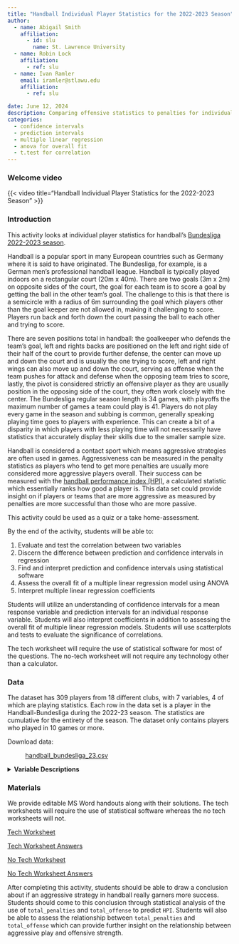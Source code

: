 ```yaml
---
title: "Handball Individual Player Statistics for the 2022-2023 Season"
author:
  - name: Abigail Smith
    affiliation:
      - id: slu
        name: St. Lawrence University
  - name: Robin Lock
    affiliation:
      - ref: slu
  - name: Ivan Ramler
    email: iramler@stlawu.edu
    affiliation:
      - ref: slu

date: June 12, 2024
description: Comparing offensive statistics to penalties for individual players in the Handball-Bundesliga for the 2022-23 season.
categories:
  - confidence intervals
  - prediction intervals
  - multiple linear regression
  - anova for overall fit
  - t.test for correlation
---
```


### Welcome video

{{< video title="Handball Individual Player Statistics for the 2022-2023 Season" >}}

### Introduction

This activity looks at individual player statistics for handball's [Bundesliga 2022-2023 season](https://www.kaggle.com/datasets/nemanjagojkovic/handball-bundesliga-stats-202223){target="_blank"}.

Handball is a popular sport in many European countries such as Germany where it is said to have originated. The Bundesliga, for example, is a German men's professional handball league. Handball is typically played indoors on a rectangular court (20m x 40m). There are two goals (3m x 2m) on opposite sides of the court, the goal for each team is to score a goal by getting the ball in the other team's goal. The challenge to this is that there is a semicircle with a radius of 6m surrounding the goal which players other than the goal keeper are not allowed in, making it challenging to score. Players run back and forth down the court passing the ball to each other and trying to score.

There are seven positions total in handball: the goalkeeper who defends the team's goal, left and rights backs are positioned on the left and right side of their half of the court to provide further defense, the center can move up and down the court and is usually the one trying to score, left and right wings can also move up and down the court, serving as offense when the team pushes for attack and defense when the opposing team tries to score, lastly, the pivot is considered strictly an offensive player as they are usually position in the opposing side of the court, they often work closely with the center. The Bundesliga regular season length is 34 games, with playoffs the maximum number of games a team could play is 41. Players do not play every game in the season and subbing is common, generally speaking playing time goes to players with experience. This can create a bit of a disparity in which players with less playing time will not necessarily have statistics that accurately display their skills due to the smaller sample size.

Handball is considered a contact sport which means aggressive strategies are often used in games. Aggressiveness can be measured in the penalty statistics as players who tend to get more penalties are usually more considered more aggressive players overall. Their success can be measured with the [handball performance index (HPI)](https://www.liquimoly-hbl.de/en/s/handball-performance-index/2021-22/handball-performance-index--data-based--transparent--fair/){target="_blank"}, a calculated statistic which essentially ranks how good a player is. This data set could provide insight on if players or teams that are more aggressive as measured by penalties are more successful than those who are more passive.

::: {.callout-note collapse="true" title="Activity Length" appearance="minimal"}
This activity could be used as a quiz or a take home-assessment.
:::

::: {.callout-note collapse="true" title="Learning Objectives" appearance="minimal"}
By the end of the activity, students will be able to:

1.  Evaluate and test the correlation between two variables
2.  Discern the difference between prediction and confidence intervals in regression
3.  Find and interpret prediction and confidence intervals using statistical software
4.  Assess the overall fit of a multiple linear regression model using ANOVA
5.  Interpret multiple linear regression coefficients
:::

::: {.callout-note collapse="true" title="Methods" appearance="minimal"}
Students will utilize an understanding of confidence intervals for a mean response variable and prediction intervals for an individual response variable. Students will also interpret coefficients in addition to assessing the overall fit of multiple linear regression models. Students will use scatterplots and tests to evaluate the significance of correlations.
:::

::: {.callout-note collapse="true" title="Technology Requirements" appearance="minimal"}
The tech worksheet will require the use of statistical software for most of the questions. The no-tech worksheet will not require any technology other than a calculator.
:::

### Data

The dataset has 309 players from 18 different clubs, with 7 variables, 4 of which are playing statistics. Each row in the data set is a player in the Handball-Bundesliga during the 2022-23 season. The statistics are cumulative for the entirety of the season. The dataset only contains players who played in 10 games or more.

Download data:

:   [handball_bundesliga_23.csv](handball_bundesliga_23.csv){target="_blank"}

<details>

<summary><b>Variable Descriptions</b></summary>

| Variable          | Description                                                                                                                                                                                                                                                                                                                                                                                                                                                                                                       |
|-------------------|-------------------------------------------------------------------------------------------------------------------------------------------------------------------------------------------------------------------------------------------------------------------------------------------------------------------------------------------------------------------------------------------------------------------------------------------------------------------------------------------------------------------|
| `NAME`            | The name of the player.                                                                                                                                                                                                                                                                                                                                                                                                                                                                                           |
| `CLUB`            | The club the player is on. There are 18 in the Bundesliga.                                                                                                                                                                                                                                                                                                                                                                                                                                                        |
| `POSITION`        | The position of the player. There are 7 positions in handball: goalkeeper, fullbacks (left and right), center backcourt, wingers (left and right), and pivot.                                                                                                                                                                                                                                                                                                                                                     |
| `GP`              | The number of games played in the 2022-23 season.                                                                                                                                                                                                                                                                                                                                                                                                                                                                 |
| `total_offense`   | The total offensive plays made by the player in the season. Calculated by adding the 6 offensive focused statistics from the original dataset.                                                                                                                                                                                                                                                                                                                                                                    |
| `total_penalties` | The total penalties the player had in the season. Calculated by adding the 5 penalty related statistics from the original dataset.                                                                                                                                                                                                                                                                                                                                                                                |
| `HPI`             | Handball performance index, complex formulaic calculation equivalent to how well the player performed in the season. Players with HPIs in the 70s are considered good, while players in the 60s are considered not as strong. [https://www.liquimoly-hbl.de/en/s/handball-performance-index/2021-22/handball-performance-index--data-based--transparent--fair/](https://www.liquimoly-hbl.de/en/s/handball-performance-index/2021-22/handball-performance-index--data-based--transparent--fair/){target="_blank"} |

**Data Source**

[Kaggle Bundesliga 2022-23 Stats Dataset](https://www.kaggle.com/datasets/nemanjagojkovic/handball-bundesliga-stats-202223){target="_blank"}

**More information on the rules**

[Olympic Handball Rules](https://olympics.com/en/news/handball-game-rules-regulations-how-to-play){target="_blank"}

[Handball Positions](https://www.theukrules.co.uk/rules/sport/handball/player-positions/#google_vignette){target="_blank"}

[Handball Performance Index (HPI)](https://www.liquimoly-hbl.de/en/s/handball-performance-index/2021-22/handball-performance-index--data-based--transparent--fair/){target="_blank"}

</details>

### Materials

We provide editable MS Word handouts along with their solutions. The tech worksheets will require the use of statistical software whereas the no tech worksheets will not.

[Tech Worksheet](handball_worksheet_tech.docx)

[Tech Worksheet Answers](handball_worksheet_tech_answers.docx)

[No Tech Worksheet](handball_worksheet_no_tech.docx)

[No Tech Worksheet Answers](handball_worksheet_answers_no_tech.docx)

::: {.callout-note collapse="true" title="Conclusion" appearance="minimal"}
After completing this activity, students should be able to draw a conclusion about if an aggressive strategy in handball really garners more success. Students should come to this conclusion through statistical analysis of the use of `total_penalties` and `total_offense` to predict `HPI`. Students will also be able to assess the relationship between `total_penalties` and `total_offense` which can provide further insight on the relationship between aggressive play and offensive strength.
:::
